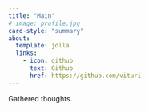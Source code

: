 ```yaml
---
title: "Main"
# image: profile.jpg
card-style: "summary"
about:
  template: jolla
  links:
    - icon: github
      text: Github
      href: https://github.com/vituri
---
```


Gathered thoughts.